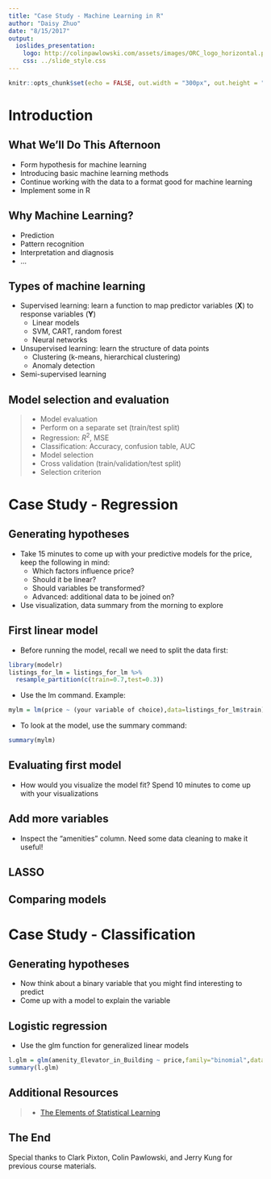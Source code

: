 ```yaml
---
title: "Case Study - Machine Learning in R"
author: "Daisy Zhuo"
date: "8/15/2017"
output: 
  ioslides_presentation:
    logo: http://colinpawlowski.com/assets/images/ORC_logo_horizontal.png
    css: ../slide_style.css
---
```


```r
knitr::opts_chunk$set(echo = FALSE, out.width = "300px", out.height = "350px", fig.align="center")
```

# Introduction

## What We'll Do This Afternoon

- Form hypothesis for machine learning
- Introducing basic machine learning methods
- Continue working with the data to a format good for machine learning
- Implement some in R

## Why Machine Learning?
- Prediction
- Pattern recognition 
- Interpretation and diagnosis
- ...

## Types of machine learning

- Supervised learning: learn a function to map predictor variables ($\mathbf{X}$) to response variables ($\mathbf{Y}$)
  - Linear models
  - SVM, CART, random forest
  - Neural networks
- Unsupervised learning: learn the structure of data points
  - Clustering (k-means, hierarchical clustering)
  - Anomaly detection
- Semi-supervised learning

## Model selection and evaluation
> - Model evaluation
  - Perform on a separate set (train/test split)
  - Regression: $R^2$, MSE
  - Classification: Accuracy, confusion table, AUC
> - Model selection
  - Cross validation (train/validation/test split)
  - Selection criterion



# Case Study - Regression
## Generating hypotheses

- Take 15 minutes to come up with your predictive models for the price, keep the following in mind:
  - Which factors influence price?
  - Should it be linear?
  - Should variables be transformed?
  - Advanced: additional data to be joined on?
- Use visualization, data summary from the morning to explore

## First linear model
- Before running the model, recall we need to split the data first:
```r
library(modelr)
listings_for_lm = listings_for_lm %>% 	
  resample_partition(c(train=0.7,test=0.3))	
```

- Use the lm command. Example:
```r
mylm = lm(price ~ (your variable of choice),data=listings_for_lm$train)
```

- To look at the model, use the summary command:
```r
summary(mylm)	
```

## Evaluating first model
- How would you visualize the model fit? Spend 10 minutes to come up with your visualizations


## Add more variables
- Inspect the "amenities" column. Need some data cleaning to make it useful!

## LASSO

## Comparing models



# Case Study - Classification
## Generating hypotheses
- Now think about a binary variable that you might find interesting to predict
- Come up with a model to explain the variable


## Logistic regression
- Use the glm function for generalized linear models
```r
l.glm = glm(amenity_Elevator_in_Building ~ price,family="binomial",data=listings_glm$train)
summary(l.glm)
```

## Additional Resources
> - [The Elements of Statistical Learning]("https://web.stanford.edu/~hastie/ElemStatLearn/")

## The End
Special thanks to Clark Pixton, Colin Pawlowski, and Jerry Kung for previous course materials.






